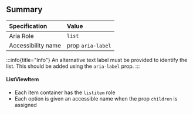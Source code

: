 ## Summary

| Specification      | Value             |
| :----------------- | :---------------- |
| Aria Role          | `list`            |
| Accessibility name | prop `aria-label` |

:::info{title="Info"}
An alternative text label must be provided to identify the list. This should be added using the `aria-label` prop.
:::

#### ListViewItem

- Each item container has the `listitem` role
- Each option is given an accessible name when the prop `children` is assigned
